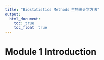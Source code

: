 ```yaml
---
title: "Biostatistics Methods 生物统计学方法"
output: 
  html_document:
    toc: true
    toc_float: true
---
```


# Module 1 Introduction

